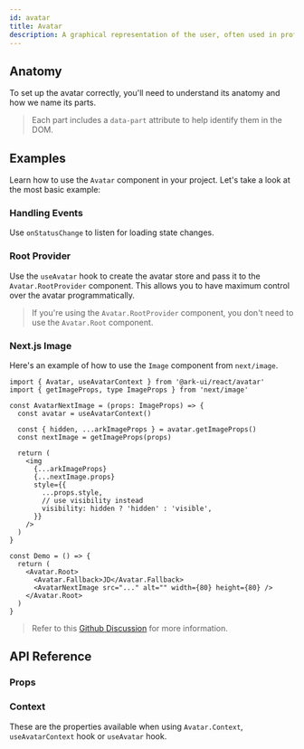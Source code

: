 ```yaml
---
id: avatar
title: Avatar
description: A graphical representation of the user, often used in profile sections.
---
```


<ComponentPreview id="Avatar" />

## Anatomy

To set up the avatar correctly, you'll need to understand its anatomy and how we name its parts.

> Each part includes a `data-part` attribute to help identify them in the DOM.

<Anatomy id="avatar" />

## Examples

Learn how to use the `Avatar` component in your project. Let's take a look at the most basic example:

<Example id="basic" />

### Handling Events

Use `onStatusChange` to listen for loading state changes.

<Example id="events" />

### Root Provider

Use the `useAvatar` hook to create the avatar store and pass it to the `Avatar.RootProvider` component. This allows you
to have maximum control over the avatar programmatically.

<Example id="root-provider" />

> If you're using the `Avatar.RootProvider` component, you don't need to use the `Avatar.Root` component.

### Next.js Image

Here's an example of how to use the `Image` component from `next/image`.

```tsx
import { Avatar, useAvatarContext } from '@ark-ui/react/avatar'
import { getImageProps, type ImageProps } from 'next/image'

const AvatarNextImage = (props: ImageProps) => {
  const avatar = useAvatarContext()

  const { hidden, ...arkImageProps } = avatar.getImageProps()
  const nextImage = getImageProps(props)

  return (
    <img
      {...arkImageProps}
      {...nextImage.props}
      style={{
        ...props.style,
        // use visibility instead
        visibility: hidden ? 'hidden' : 'visible',
      }}
    />
  )
}

const Demo = () => {
  return (
    <Avatar.Root>
      <Avatar.Fallback>JD</Avatar.Fallback>
      <AvatarNextImage src="..." alt="" width={80} height={80} />
    </Avatar.Root>
  )
}
```

> Refer to this [Github Discussion](https://github.com/chakra-ui/ark/discussions/3147) for more information.

## API Reference

### Props

<ComponentTypes id="avatar" />

### Context

These are the properties available when using `Avatar.Context`, `useAvatarContext` hook or `useAvatar` hook.

<ContextType id="avatar" />
